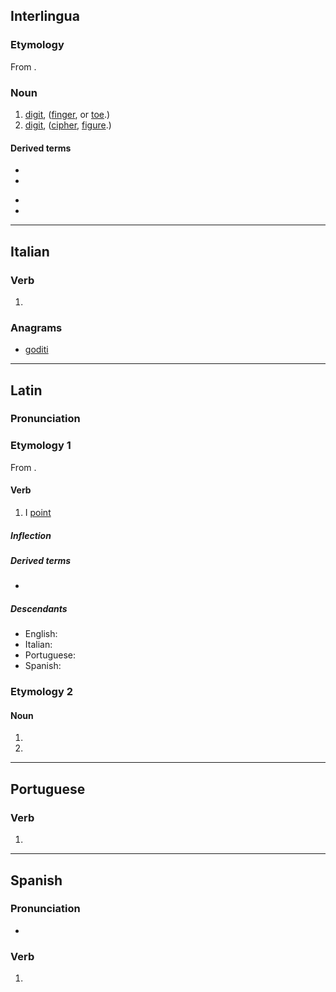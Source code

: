 {{also|digitó|dígito|digitò}}
==Interlingua==

===Etymology===
From {{der|ia|la|digitus}}.

===Noun===
{{ia-noun}}

# [[digit]], ([[finger]], or [[toe]].)
# [[digit]], ([[cipher]], [[figure]].)

====Derived terms====
{{der-top}}
* {{l|ia|digito anular}}
* {{l|ia|digito auricular}}
{{der-mid}}
* {{l|ia|digito indice}}
* {{l|ia|digito medie}}
{{der-bottom}}

----

==Italian==

===Verb===
{{head|it|verb form}}

# {{inflection of|digitare||1|s|pres|indc|lang=it}}

===Anagrams===
* [[goditi#Italian|goditi]]

----

==Latin==

===Pronunciation===
{{la-IPA|digitō}}

===Etymology 1===
From {{affix|la|digitus|-ō|id2=denominative}}.

====Verb====
{{la-verb|digitō|digitāre|digitāvī|digitātum|conj=1}}

# I [[point]]

=====Inflection=====
{{la-conj-1st|digit|digitāv|digitāt}}

=====Derived terms=====
* {{l|la|addigito|addigitō}}

=====Descendants=====
* English: {{l|en|digitate}}
* Italian: {{l|it|digitare}}
* Portuguese: {{l|pt|digitar}}
* Spanish: {{l|es|digitar}}

===Etymology 2===
{{nonlemma}}

====Noun====
{{la-noun-form|digitō|g=m}}

# {{inflection of|digitus||dat|s|lang=la}}
# {{inflection of|digitus||abl|s|lang=la}}

----

==Portuguese==

===Verb===
{{head|pt|verb form}}

# {{pt-verb form of|digitar|ar|indicative|present|singular|first}}

----

==Spanish==

===Pronunciation===
* {{es-IPA}}

===Verb===
{{head|es|verb form}}

# {{es-verb form of|ending=ar|mood=indicative|tense=present|pers=1|number=singular|digitar}}